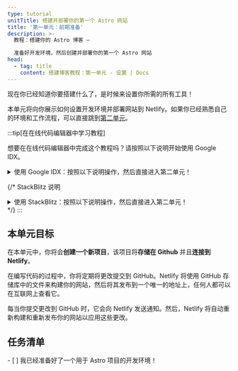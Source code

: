 ```yaml
---
type: tutorial
unitTitle: 搭建并部署你的第一个 Astro 网站
title: '第一单元：前期准备'
description: >-
  教程：搭建你的 Astro 博客 —

  准备好开发环境，然后创建并部署你的第一个 Astro 网站
head:
  - tag: title
    content: 搭建博客教程：第一单元 - 设置 | Docs
---
```


现在你已经知道你要搭建什么了，是时候来设置你所需的所有工具！

本单元将向你展示如何设置开发环境并部署网站到 Netlify。如果你已经熟悉自己的环境和工作流程，可以直接跳到[第二单元](/zh-cn/tutorial/2-pages/)。

:::tip[在在线代码编辑器中学习教程]

想要在在线代码编辑器中完成这个教程吗？请按照以下说明开始使用 Google IDX。

<details>
<summary>使用 Google IDX：按照以下说明操作，然后直接进入第二单元！</summary>

**设置 IDX**

<Steps>
1. 点击外部链接以 [在 IDX 的新工作区创建一个 "Empty Project（空项目）" 模板](https://astro.new/minimal?on=idx)。

2. 如果你尚未登录，请按照提示登录你的 Google 帐户。

3. 如果要将项目从默认的 “Empty Project” 更改为项目，请输入项目的名称，并单击 **Create（创建）**。

4. 等待工作区创建完成。这个过程可能会花上 30 至 60 秒。如果一切顺利的话，你会看到 Astro 项目被加载到在线代码编辑器中。

5. 等待 IDX 运行两个脚本：其中一个用于安装 Astro，另一个用于运行开发服务器。请注意，如果你的工作区在 Astro 完成安装之前加载，你可能会短暂地看到一条消息，指出你的工作区 "couldn't find Astro"。如果这条消息没有自行清除，你可以忽略并取消它。
</Steps>

**进行修改**

如果一切顺利的话，在文件窗口中，你应该可以看到 `src/pages/index.astro`，并可以在分屏窗口中浏览到网页的实时预览。按照 ["编写你的第一行 Astro 代码"](/zh-cn/tutorial/1-setup/3/) 来修改此文件。

**创建 GitHub 仓库**

<Steps>
1. 导航到垂直菜单栏中的 “Source Control” 导航项，或使用 <kbd>CTRL + SHIFT + G</kbd> 打开。

2. 选择 Publish to GitHub（发布到 GitHub）选项。这将在你的 GitHub 帐户中创建一个新的仓库。

3. 按照提示登录你的 GitHub 账户。

4. 登录后，返回到 IDX 选项卡，你可以选择对新仓库重新命名，以及是要创建私有仓库或是公共仓库。你可以为本教程选择任何名称和任意类型的仓库。

5. IDX 将会进行初始化提交并发布到你的 Github 仓库中。

6. 今后，只要你有更改要提交回 GitHub，源代码控制导航图标就会显示一个数字。这是自上次提交以来已更改的文件数。导航到此选项卡并执行两个步骤（提交和发布），这将允许你输入提交消息并更新存储库。
</Steps>

**部署你的网站**

如果你想部署到 Netlify，并在工作时拥有网站的实时发布版本，可跳至 [将你的网站部署到网络](/zh-cn/tutorial/1-setup/5/)。

否则，请跳至 [第二单元](/zh-cn/tutorial/2-pages/) 开始使用 Astro 进行搭建！

</details>

{/* StackBlitz 说明
<details>
<summary>使用 StackBlitz：按照以下说明操作，然后直接进入第二单元！</summary>

**设置 StackBlitz**

<Steps>
1. 点击外部链接以 [在 StackBlitz 创建一个 "Empty Project（空项目）" 模板](https://astro.new/minimal?on=stackblitz)。

2. 在右上方点击 `Sign in` 以使用你的 GitHub 账号登录。

3. 在 StackBlitz 编辑器窗口的左上方，点击 `fork` 模板（保存到你自己的账号中）。

4. 等待项目加载完毕，你将看到 `Empty Project` 的实时预览。
</Steps>

**进行修改**

在文件窗口中，你应该可以看到 `src/pages/index.astro`。点击打开它，按照[编写你的第一行 Astro 代码](/zh-cn/tutorial/1-setup/3/)来修改此文件。

**创建 GitHub 仓库**

<Steps>
1. 点击文件列表顶部的 <kbd>Connect Repository</kbd> 按钮，输入一个新的仓库名称，然后点击 <kbd>Create repo & push</kbd>。

2. 当你有修改要提交到 GitHub 时，工作区左上方将出现一个 `Commit` 按钮。点击此按钮并输入提交信息 `commit message`，然后它将被提交到你的仓库。
</Steps>

**部署你的网站**

如果你想部署到 Netlify，并在工作时拥有网站的实时发布版本，可跳至 [将你的网站部署到网络](/zh-cn/tutorial/1-setup/5/)。

否则，请跳至[第二单元](/zh-cn/tutorial/2-pages/)开始使用 Astro 进行搭建！

</details>
*/}
:::

## 本单元目标

在本单元中，你将会**创建一个新项目**，该项目将**存储在 Github** 并且**连接到 Netlify**。

在编写代码的过程中，你将定期将更改提交到 GitHub。Netlify 将使用 GitHub 存储库中的文件来构建你的网站，然后将其发布到一个唯一的地址上，任何人都可以在互联网上查看它。

每当你提交更改到 GitHub 时，它会向 Netlify 发送通知。然后，Netlify 将自动重新构建和重新发布你的网站以应用这些更改。

<Box icon="check-list">

## 任务清单

<Checklist>
- [ ] 我已经准备好了一个用于 Astro 项目的开发环境！
</Checklist>
</Box>
